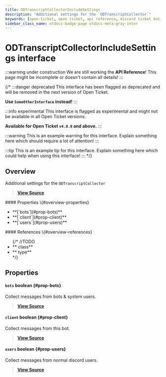 ```yaml
---
title: ODTranscriptCollectorIncludeSettings
description: "Additional settings for the `ODTranscriptCollector`"
keywords: [open-ticket, open ticket, api reference, discord ticket bot, interface]
sidebar_class_name: otdocs-badge-page otdocs-meta-gray-inter
---
```

<head>
    <link rel="apple-touch-icon" href="/img/logo_vertical.png"/>
</head>

# ODTranscriptCollectorIncludeSettings <M color="gray">interface</M>

:::warning under construction
We are still working the **API Reference**! This page might be incomplete or doesn't contain all details!
:::

{/*
:::danger deprecated
This interface has been flagged as deprecated and will be removed in the next version of Open Ticket.

**Use `SomeOtherInterface` instead!**
:::

:::info experimental
This interface is flagged as experimental and might not be available in all Open Ticket versions.

**Available for Open Ticket `v4.0.0` and above.**
:::

:::warning
This is an example warning for this interface. Explain something here which should require a lot of attention!
:::

:::tip
This is an example tip for this interface. Explain something here which could help when using this interface!
:::
*/}

## Overview
Additional settings for the `ODTranscriptCollector`

> [**View Source**](https://otgithub.dj-dj.be/tree/main/src/core/api/openticket/transcript.ts#L441)

<FlexHorizontal>
<div style={{width:"50%"}} className="otdocs-flex-mobile-width">
    #### Properties \{#overview-properties}
    <ul>
        <li>**[`bots`](#prop-bots)**</li>
        <li>**[`client`](#prop-client)**</li>
        <li>**[`users`](#prop-users)**</li>
    </ul>
</div>
<div style={{width:"50%"}} className="otdocs-flex-mobile-width">
    #### References \{#overview-references}
    <ul>
        {/*
        //TODO
        <li>**<code><ApiUrl url="class:ODId" label="api.ODId"/></code> <M color="purple">class</M>**</li>
        <li>**<code><ApiUrl url="type:ODExampleType" label="api.ODExampleType"/></code> <M color="brown">type</M>**</li>
        */}
    </ul>
</div>
</FlexHorizontal>

## Properties
<Divider></Divider>
#### `bots` <M color="red">boolean</M> <ApiBlock><ApiUrl url="js:boolean" label="boolean"/></ApiBlock> \{#prop-bots}
Collect messages from bots & system users.

> [**View Source**](https://otgithub.dj-dj.be/tree/main/src/core/api/openticket/transcript.ts#L445)

<Divider></Divider>
#### `client` <M color="red">boolean</M> <ApiBlock><ApiUrl url="js:boolean" label="boolean"/></ApiBlock> \{#prop-client}
Collect messages from this bot.

> [**View Source**](https://otgithub.dj-dj.be/tree/main/src/core/api/openticket/transcript.ts#L447)

<Divider></Divider>
#### `users` <M color="red">boolean</M> <ApiBlock><ApiUrl url="js:boolean" label="boolean"/></ApiBlock> \{#prop-users}
Collect messages from normal discord users.

> [**View Source**](https://otgithub.dj-dj.be/tree/main/src/core/api/openticket/transcript.ts#L443)

<Divider></Divider>
